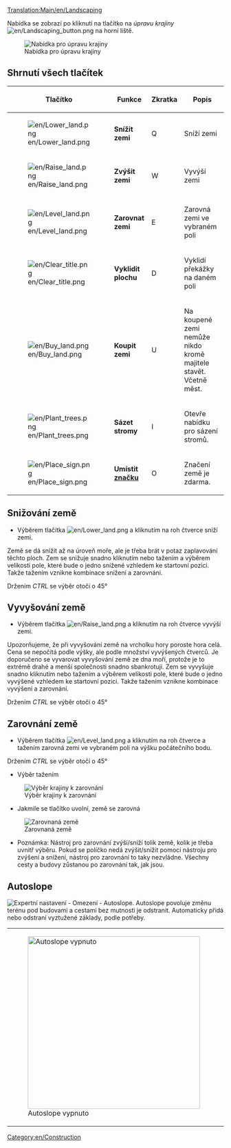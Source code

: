 [[Translation:Main/en/Landscaping]]{{en/Tutorial}}

Nabídka se zobrazí po kliknutí na tlačítko na ''úpravu krajiny'' [[File:en/Landscaping button.png]] na horní liště.

[[File:en/Landscaping toolbar.png|none|frame|Nabídka pro úpravu krajiny]]

==Shrnutí všech tlačítek==

{| {{en/Wikitable}}
|- style="background:#efefef"
!width='46'|Tlačítko
!width='150'|Funkce
!Zkratka
!Popis
|-
|[[File:en/Lower land.png]]
|'''Snížit zemi'''
|Q
|Sníží zemi
|-
|[[File:en/Raise land.png]]
|'''Zvýšit zemi'''
|W
|Vyvýší zemi
|-
|[[File:en/Level land.png]]
|'''Zarovnat zemi'''
|E
|Zarovná zemi ve vybraném poli
|-
|[[File:en/Clear title.png]]
|'''Vyklidit plochu'''
|D
|Vyklidí překážky na daném poli
|-
|[[File:en/Buy land.png]]
|'''Koupit zemi'''
|U
|Na koupené zemi nemůže nikdo kromě majitele stavět. Včetně měst.
|-
|[[File:en/Plant trees.png]]
|'''Sázet stromy'''
|I
|Otevře nabídku pro sázení stromů.
|-
|[[File:en/Place sign.png]]
|'''Umístit [[Main/en/Značky|značku]]'''
|O
|Značení země je zdarma.
|}

==Snižování země==
* Výběrem tlačítka [[File:en/Lower land.png]] a kliknutím na roh čtverce sníží zemi. 
Země se dá snížit až na úroveň moře, ale je třeba brát v potaz zaplavování těchto ploch. 
Zem se snižuje snadno kliknutím nebo tažením a výběrem velikosti pole, které bude o jedno snížené vzhledem ke startovní pozici. Takže tažením vznikne kombinace snížení a zarovnání. 

Držením ''CTRL'' se výběr otočí o 45°

==Vyvyšování země==

* Výběrem tlačítka [[File:en/Raise land.png]] a kliknutím na roh čtverce vyvýší zemi.
Upozorňujeme, že při vyvyšování země na vrcholku hory poroste hora celá. Cena se nepočítá podle výšky, ale podle množství vyvýšených čtverců. Je doporučeno se vyvarovat vyvyšování země ze dna moří, protože je to extrémě drahé a menší společnosti snadno sbankrotují. Zem se vyvyšuje snadno kliknutím nebo tažením a výběrem velikosti pole, které bude o jedno vyvýšené vzhledem ke startovní pozici. Takže tažením vznikne kombinace vyvýšení a zarovnání.

Držením ''CTRL'' se výběr otočí o 45°

==Zarovnání země==

* Výběrem tlačítka [[File:en/Level land.png]] a kliknutím na roh čtverce a tažením zarovná zemi ve vybraném poli na výšku počátečního bodu.

Držením ''CTRL'' se výběr otočí o 45° 

* Výběr tažením
[[File:en/Level land before.png|center|none|frame|Výběr krajiny k zarovnání]]

* Jakmile se tlačítko uvolní, země se zarovná
[[File:en/Level land after.png|center|none|frame|Zarovnaná země]]

* Poznámka: Nástroj pro zarovnání zvýší/sníží tolik země, kolik je třeba uvnitř výběru. Pokud se políčko nedá zvýšit/snížit pomocí nástroju pro zvýšení a snížení, nástroj pro zarovnání to taky nezvládne. Všechny cesty a budovy zůstanou po zarovnání tak, jak jsou.

==Autoslope==
[[File:en/Autoslope.png|right|frame|Expertní nastavení - Omezení - ''Autoslope''.]]
Autoslope povoluje změnu terénu pod budovami a cestami bez mutnosti je odstranit. Automaticky přidá nebo odstraní vyztužené základy, podle potřeby.

{|
|[[File:en/Terraformoff.png|none|thumb|400px|Autoslope vypnuto]]
|[[File:en/Terraformon.png|none|thumb|400px|Autoslope zapnuto]]
|}

{{en/Feature|0.6}}
[[Category:en/Construction]]